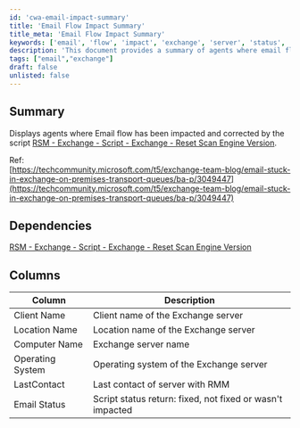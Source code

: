 ```yaml
---
id: 'cwa-email-impact-summary'
title: 'Email Flow Impact Summary'
title_meta: 'Email Flow Impact Summary'
keywords: ['email', 'flow', 'impact', 'exchange', 'server', 'status', 'monitoring']
description: 'This document provides a summary of agents where email flow has been impacted and subsequently corrected by the specified script. It includes details about the Exchange server, its location, operating system, and the status of email processing. Useful for monitoring email flow issues in Exchange environments.'
tags: ["email","exchange"]
draft: false
unlisted: false
---
```

## Summary

Displays agents where Email flow has been impacted and corrected by the script [RSM - Exchange - Script - Exchange - Reset Scan Engine Version](https://proval.itglue.com/DOC-5078775-9004743).

Ref:  
[https://techcommunity.microsoft.com/t5/exchange-team-blog/email-stuck-in-exchange-on-premises-transport-queues/ba-p/3049447](https://techcommunity.microsoft.com/t5/exchange-team-blog/email-stuck-in-exchange-on-premises-transport-queues/ba-p/3049447)

## Dependencies

[RSM - Exchange - Script - Exchange - Reset Scan Engine Version](https://proval.itglue.com/DOC-5078775-9004743)

## Columns

| Column            | Description                                           |
|-------------------|-------------------------------------------------------|
| Client Name       | Client name of the Exchange server                    |
| Location Name     | Location name of the Exchange server                  |
| Computer Name     | Exchange server name                                  |
| Operating System   | Operating system of the Exchange server               |
| LastContact       | Last contact of server with RMM                       |
| Email Status      | Script status return: fixed, not fixed or wasn't impacted |